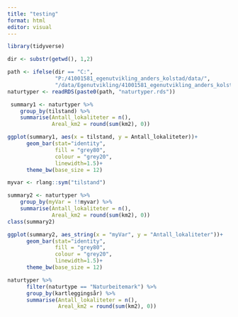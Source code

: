 ```yaml
---
title: "testing"
format: html
editor: visual
---
```


```r
library(tidyverse)
```


```r
dir <- substr(getwd(), 1,2)

path <- ifelse(dir == "C:", 
               "P:/41001581_egenutvikling_anders_kolstad/data/",
               "/data/Egenutvikling/41001581_egenutvikling_anders_kolstad/data/")
naturtyper <- readRDS(paste0(path, "naturtyper.rds"))
```

```r
 summary1 <- naturtyper %>%
    group_by(tilstand) %>%
    summarise(Antall_lokaliteter = n(),
              Areal_km2 = round(sum(km2), 0))
```

```r
ggplot(summary1, aes(x = tilstand, y = Antall_lokaliteter))+
      geom_bar(stat="identity",
               fill = "grey80",
               colour = "grey20",
               linewidth=1.5)+
      theme_bw(base_size = 12)
```


```r
myvar <- rlang::sym("tilstand")

summary2 <- naturtyper %>%
    group_by(myVar = !!myvar) %>%
    summarise(Antall_lokaliteter = n(),
              Areal_km2 = round(sum(km2), 0))
class(summary2)
```

```r
ggplot(summary2, aes_string(x = "myVar", y = "Antall_lokaliteter"))+
      geom_bar(stat="identity",
               fill = "grey80",
               colour = "grey20",
               linewidth=1.5)+
      theme_bw(base_size = 12)
```

```r
naturtyper %>%
      filter(naturtype == "Naturbeitemark") %>%
      group_by(kartleggingsår) %>%
      summarise(Antall_lokaliteter = n(),
                Areal_km2 = round(sum(km2), 0))
```

